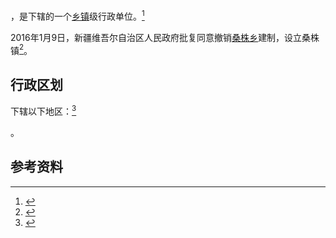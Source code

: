 {{中国乡级行政区|65/32/23/203/000}}

'''{{PAGENAMEBASE}}'''，是{{PRC admin/fullname|65/32/23/203/000|3}}下辖的一个[[乡镇|乡镇]]级行政单位。<ref>{{PRC admin/ref sgc|{{PRC admin/parent|65/32/23/203/000}}}}</ref>

2016年1月9日，新疆维吾尔自治区人民政府批复同意撤销[[桑株乡|桑株乡]]建制，设立桑株镇<ref>{{Cite web |url=http://www.xinjiang.gov.cn/mlgk_Shtml/info.shtml?id=6313 |title=新疆维吾尔自治区人民政府关于同意皮山县桑株乡撤乡设镇的批复（新政函〔2016〕13号） |accessdate=2017-09-20 |archive-date=2017-09-21 |archive-url=https://web.archive.org/web/20170921045756/http://www.xinjiang.gov.cn/mlgk_Shtml/info.shtml?id=6313 |dead-url=no }}</ref>。

== 行政区划 ==

{{PAGENAMEBASE}}下辖以下地区：<ref>{{PRC admin/ref sgc|65/32/23/203/000}}</ref>

{{PRC admin/children|65/32/23/203/000}}。

== 参考资料 ==

{{reflist}}

{{PRC admin/navcat|65/32/23/203/000}}
{{新疆行政区划小作品}}